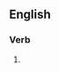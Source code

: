 ==English==

===Verb===
{{head|en|verb form}}

# {{present participle of|immiserate|lang=en|nocat=1}}